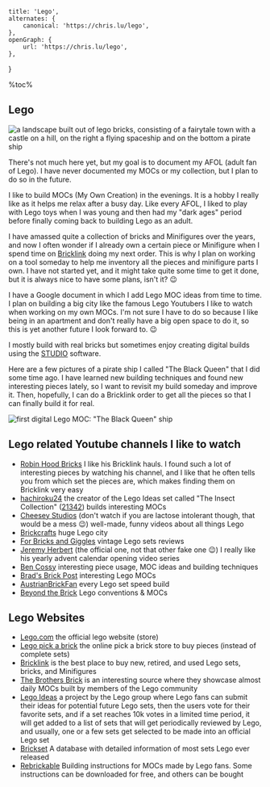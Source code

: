     title: 'Lego',
    alternates: {
        canonical: 'https://chris.lu/lego',
    },
    openGraph: {
        url: 'https://chris.lu/lego',
    },
}

%toc%

<article>

# Lego

![a landscape built out of lego bricks, consisting of a fairytale town with a castle on a hill, on the right a flying spaceship and on the bottom a pirate ship](../../public/assets/images/app/lego/banner.png '{ banner }')

There's not much here yet, but my goal is to document my AFOL (adult fan of Lego). I have never documented my MOCs or my collection, but I plan to do so in the future.

I like to build MOCs (My Own Creation) in the evenings. It is a hobby I really like as it helps me relax after a busy day. Like every AFOL, I liked to play with Lego toys when I was young and then had my "dark ages" period before finally coming back to building Lego as an adult.

I have amassed quite a collection of bricks and Minifigures over the years, and now I often wonder if I already own a certain piece or Minifigure when I spend time on [Bricklink](https://www.bricklink.com) doing my next order. This is why I plan on working on a tool someday to help me inventory all the pieces and minifigure parts I own. I have not started yet, and it might take quite some time to get it done, but it is always nice to have some plans, isn't it? 😉

I have a Google document in which I add Lego MOC ideas from time to time. I plan on building a big city like the famous Lego Youtubers I like to watch when working on my own MOCs. I'm not sure I have to do so because I like being in an apartment and don't really have a big open space to do it, so this is yet another future I look forward to. 😉

I mostly build with real bricks but sometimes enjoy creating digital builds using the [STUDIO](https://www.bricklink.com/v3/studio/download.page) software. 

Here are a few pictures of a pirate ship I called "The Black Queen" that I did some time ago. I have learned new building techniques and found new interesting pieces lately, so I want to revisit my build someday and improve it. Then, hopefully, I can do a Bricklink order to get all the pieces so that I can finally build it for real.

![first digital Lego MOC: "The Black Queen" ship](../../public/assets/images/app/lego/the_black_queen_01.png)

## Lego related Youtube channels I like to watch

* [Robin Hood Bricks](https://www.youtube.com/@RobinHoodBricks) I like his Bricklink hauls. I found such a lot of interesting pieces by watching his channel, and I like that he often tells you from which set the pieces are, which makes finding them on Bricklink very easy
* [hachiroku24](https://www.youtube.com/@hachiroku24) the creator of the Lego Ideas set called "The Insect Collection" ([21342](https://www.lego.com/en-us/product/the-insect-collection-21342)) builds interesting MOCs
* [Cheesey Studios](https://www.youtube.com/@CheeseyStudios) (don't watch if you are lactose intolerant though, that would be a mess 😉) well-made, funny videos about all things Lego
* [Brickcrafts](https://www.youtube.com/@Brick_Crafts) huge Lego city
* [For Bricks and Giggles](https://www.youtube.com/@ForBricksandGiggles) vintage Lego sets reviews
* [Jeremy Herbert](https://www.youtube.com/@jeremyherbertofficial) (the official one, not that other fake one 😉) I really like his yearly advent calendar opening video series
* [Ben Cossy](https://www.youtube.com/@BenCossyOfficial) interesting piece usage, MOC ideas and building techniques
* [Brad's Brick Post](https://www.youtube.com/@bradsbrickpost) interesting Lego MOCs
* [AustrianBrickFan](https://www.youtube.com/@AustrianBrickFan) every Lego set speed build
* [Beyond the Brick](https://www.youtube.com/@BeyondtheBrick) Lego conventions & MOCs

## Lego Websites

* [Lego.com](https://www.lego.com/) the official lego website (store)
* [Lego pick a brick](https://www.lego.com/en-us/pick-and-build/pick-a-brick) the online pick a brick store to buy pieces (instead of complete sets)
* [Bricklink](https://www.bricklink.com/) is the best place to buy new, retired, and used Lego sets, bricks, and Minifigures
* [The Brothers Brick](https://www.brothers-brick.com/) is an interesting source where they showcase almost daily MOCs built by members of the Lego community
* [Lego Ideas](https://ideas.lego.com/) a project by the Lego group where Lego fans can submit their ideas for potential future Lego sets, then the users vote for their favorite sets, and if a set reaches 10k votes in a limited time period, it will get added to a list of sets that will get periodically reviewed by Lego, and usually, one or a few sets get selected to be made into an official Lego set
* [Brickset](https://brickset.com/) A database with detailed information of most sets Lego ever released
* [Rebrickable](https://rebrickable.com/) Building instructions for MOCs made by Lego fans. Some instructions can be downloaded for free, and others can be bought

</article>
